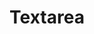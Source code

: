 ---
title: "Textarea"
description: "Displays a menu to the user — such as a set of actions or functions — triggered by a button."
---